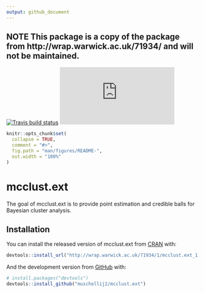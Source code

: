 ```yaml
---
output: github_document
---
```


<h2>
**NOTE** This package is a copy of the package from http://wrap.warwick.ac.uk/71934/ and will not be maintained.  
</h2>

[![Travis build status](https://travis-ci.org/muschellij2/mcclust.ext.svg?branch=master)](https://travis-ci.org/muschellij2/mcclust.ext)
[![AppVeyor build status](https://ci.appveyor.com/api/projects/status/github/muschellij2/mcclust.ext?branch=master&svg=true)](https://ci.appveyor.com/project/muschellij2/mcclust.ext)

<!-- README.md is generated from README.Rmd. Please edit that file -->

```r
knitr::opts_chunk$set(
  collapse = TRUE,
  comment = "#>",
  fig.path = "man/figures/README-",
  out.width = "100%"
)
```
# mcclust.ext

The goal of mcclust.ext is to provide point estimation and credible balls for Bayesian cluster analysis.

## Installation

You can install the released version of mcclust.ext from [CRAN](https://CRAN.R-project.org) with:

``` r
devtools::install_url("http://wrap.warwick.ac.uk/71934/1/mcclust.ext_1.0.tar.gz")
```

And the development version from [GitHub](https://github.com/) with:

``` r
# install.packages("devtools")
devtools::install_github("muschellij2/mcclust.ext")
```


